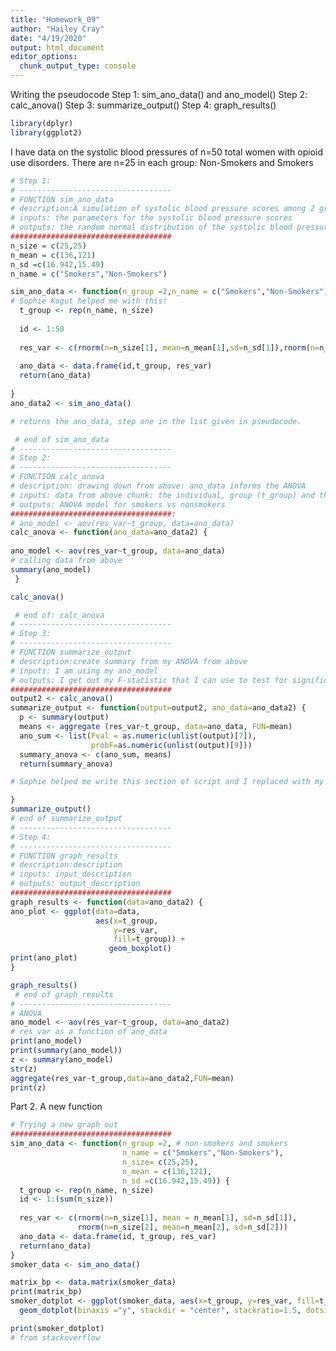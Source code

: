 ```yaml
---
title: "Homework_09"
author: "Hailey Cray"
date: "4/19/2020"
output: html_document
editor_options: 
  chunk_output_type: console
---
```

Writing the pseudocode
Step 1: sim_ano_data() and ano_model()
Step 2: calc_anova()
Step 3: summarize_output()
Step 4: graph_results()

```r
library(dplyr)
library(ggplot2)
```
I have data on the systolic blood pressures of n=50 total women with opioid use disorders. There are n=25 in each group: Non-Smokers and Smokers


```r
# Step 1: 
# ----------------------------------
# FUNCTION sim_ano_data
# description:A simulation of systolic blood pressure scores among 2 groups (each with n=25 women with opioid disorders) where one group is comprised of smokers and 1 group is comprised of non-smokers.
# inputs: the parameters for the systolic blood pressure scores 
# outputs: the random normal distribution of the systolic blood pressures
####################################
n_size = c(25,25)
n_mean = c(136,121)
n_sd =c(16.942,15.49)
n_name = c("Smokers","Non-Smokers")

sim_ano_data <- function(n_group =2,n_name = c("Smokers","Non-Smokers"),n_size= c(25,25),n_mean = c(136,121),n_sd =c(17,15)) {
# Sophie Kogut helped me with this!  
  t_group <- rep(n_name, n_size)
  
  id <- 1:50
  
  res_var <- c(rnorm(n=n_size[1], mean=n_mean[1],sd=n_sd[1]),rnorm(n=n_size[2],mean=n_mean[2],sd=n_sd[2]))
  
  ano_data <- data.frame(id,t_group, res_var)
  return(ano_data)
  
}  
ano_data2 <- sim_ano_data()

# returns the ano_data, step one in the list given in pseudocode. 

 # end of sim_ano_data
# ----------------------------------
# Step 2: 
# ----------------------------------
# FUNCTION calc_anova
# description: drawing down from above: ano_data informs the ANOVA
# inputs: data from above chunk: the individual, group (t_group) and the response variable
# outputs: ANOVA model for smokers vs nonsmokers
####################################: 
# ano_model <- aov(res_var~t_group, data=ano_data)
calc_anova <- function(ano_data=ano_data2) {
  
ano_model <- aov(res_var~t_group, data=ano_data)
# calling data from above
summary(ano_model)
 }

calc_anova()

 # end of: calc_anova
# ----------------------------------
# Step 3: 
# ----------------------------------
# FUNCTION summarize_output
# description:create summary from my ANOVA from above
# inputs: I am using my ano_model 
# outputs: I get out my F-statistic that I can use to test for significance.
####################################
output2 <- calc_anova()
summarize_output <- function(output=output2, ano_data=ano_data2) {
  p <- summary(output)
  means <- aggregate (res_var~t_group, data=ano_data, FUN=mean)
  ano_sum <- list(Fval = as.numeric(unlist(output)[7]),
                  probF=as.numeric(unlist(output)[9]))
  summary_anova <- c(ano_sum, means)
  return(summary_anova)

# Sophie helped me write this section of script and I replaced with my own data and parameters.

} 
summarize_output()
# end of summarize_output
# ----------------------------------
# Step 4: 
# ----------------------------------
# FUNCTION graph_results
# description:description
# inputs: input_description
# outputs: output_description
####################################
graph_results <- function(data=ano_data2) {
ano_plot <- ggplot(data=data,
                   aes(x=t_group,
                       y=res_var,
                       fill=t_group)) +
                      geom_boxplot()
print(ano_plot)
}

graph_results()
 # end of graph_results
# ----------------------------------
# ANOVA
ano_model <- aov(res_var~t_group, data=ano_data2)
# res_var as a function of ano_data
print(ano_model)
print(summary(ano_model))
z <- summary(ano_model)
str(z)
aggregate(res_var~t_group,data=ano_data2,FUN=mean)
print(z)
```

Part 2. A new function
```r
# Trying a new graph out
####################################
sim_ano_data <- function(n_group =2, # non-smokers and smokers
                         n_name = c("Smokers","Non-Smokers"),
                         n_size= c(25,25),
                         n_mean = c(136,121),
                         n_sd =c(16.942,15.49)) {
  t_group <- rep(n_name, n_size)
  id <- 1:(sum(n_size))
  
  res_var <- c(rnorm(n=n_size[1], mean = n_mean[1], sd=n_sd[1]),
               rnorm(n=n_size[2], mean=n_mean[2], sd=n_sd[2]))
  ano_data <- data.frame(id, t_group, res_var)
  return(ano_data)
} 
smoker_data <- sim_ano_data()

matrix_bp <- data.matrix(smoker_data)
print(matrix_bp)
smoker_dotplot <- ggplot(smoker_data, aes(x=t_group, y=res_var, fill=t_group)) + 
  geom_dotplot(binaxis ="y", stackdir = "center", stackratio=1.5, dotsize=1.2) + labs(title="Plot of Systolic Blood Pressure of Women with OUD by Smoking Status at MAT Intake",x="Smoking Status", y = "Systolic Blood Pressure in mm Hg")

print(smoker_dotplot)
# from stackoverflow
```


